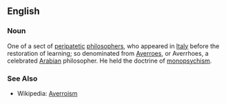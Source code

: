 ==English==
===Noun===
One of a sect of [[peripatetic]] [[philosopher]]s, who appeared in [[Italy]] before the restoration of learning; so denominated from [[Averroes]], or Averrhoes, a celebrated [[Arabian]] philosopher. He held the doctrine of [[monopsychism]].

===See Also===
*Wikipedia: [[w:Averroism|Averroism]]